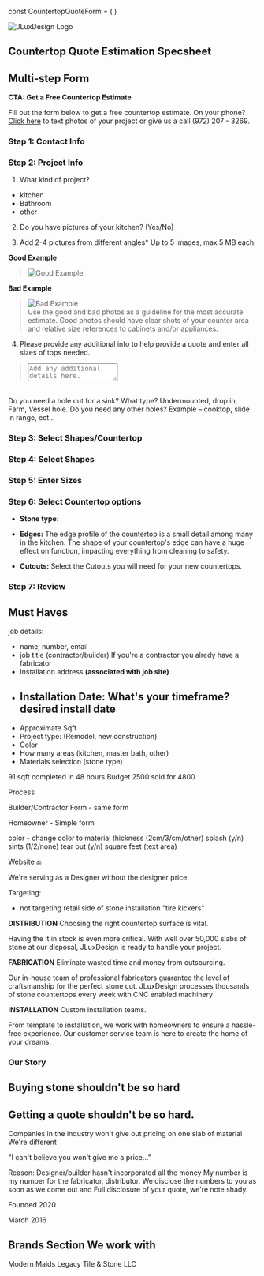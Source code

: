 const CountertopQuoteForm = ( <ReactHookForm /> )

<div style={{ padding: '20px', backgroundColor: 'black' }}>

  ![JLuxDesign Logo](../../assets/img/logos/logo-white.png)
  <h2 className="text-primary"> Countertop Quote Estimation Specsheet</h2>
</div>

<div className="main">
  <ReactHookForm />
</div>

## Multi-step Form

**CTA: Get a Free Countertop Estimate**

Fill out the form below to get a free countertop estimate.
On your phone? <a href="sms://19722073269">Click here</a> to text photos of your project or give us a call (972) 207 - 3269.


### Step 1: Contact Info

### Step 2: Project Info

1. What kind of project?
  - kitchen
  - Bathroom
  - other

<!-- Dependent form fields-->
2. Do you have pictures of your kitchen? (Yes/No)

<!-- Picture Upload tool renders if "Yes" is selected -->

3. Add 2-4 pictures from different angles*
Up to 5 images, max 5 MB each.

  **Good Example**

  > ![Good Example](https://heyremodelers.com/demo/countertops/wp-content/uploads/2020/04/good.jpg)

  **Bad Example**

  > ![Bad Example](https://heyremodelers.com/demo/countertops/wp-content/uploads/2020/04/bad.jpg) <br />
  Use the good and bad photos as a guideline for the most accurate estimate. Good photos should have clear shots of your counter area and relative size references to cabinets and/or appliances.

<!-- textarea Element-->

4. Please provide any additional info to help provide a quote and enter all sizes of tops needed.

  > <textarea placeholder="Add any additional details here." ></textarea>
  <br />
Do you need a hole cut for a sink? What type? Undermounted, drop in, Farm, Vessel hole. Do you need any other holes? Example – cooktop, slide in range, ect…

### Step 3: Select Shapes/Countertop

### Step 4: Select Shapes

### Step 5: Enter Sizes

### Step 6: Select Countertop options

- **Stone type**:

- **Edges:** The edge profile of the countertop is a small detail among many in the kitchen. The shape of your countertop's edge can have a huge effect on function, impacting everything from cleaning to safety.

- **Cutouts:** Select the Cutouts you will need for your new countertops.

### Step 7: Review



## Must Haves

job details:

- name, number, email
- job title (contractor/builder) If you're a contractor you alredy have a fabricator
- Installation address **(associated with job site)**
- Installation Date: What's your timeframe? desired install date
  -
- Approximate Sqft
- Project type: (Remodel, new construction)
- Color
- How many areas (kitchen, master bath, other)
- Materials selection (stone type)

91 sqft completed in 48 hours
Budget 2500 sold for 4800

Process

Builder/Contractor Form - same form

Homeowner - Simple form

color - change color to material
thickness (2cm/3/cm/other)
splash (y/n)
sints (1/2/none)
tear out (y/n)
square feet (text area)


Website 🔚

We're serving as a Designer without the designer price.

Targeting:

- not targeting retail side of stone installation "tire kickers"


**DISTRIBUTION**
Choosing the right countertop surface is vital.

Having the it in stock is even more critical.
With well over 50,000 slabs of stone at our disposal, JLuxDesign is ready to handle your project.

**FABRICATION**
Eliminate wasted time and money from outsourcing.

Our in-house team of professional fabricators guarantee the level of craftsmanship for the perfect stone cut.
JLuxDesign processes thousands of stone countertops every week with CNC enabled machinery

**INSTALLATION**
Custom installation teams.

From template to installation, we work with homeowners to ensure a hassle-free experience.
Our customer service team is here to create the home of your dreams.



### Our Story

## Buying stone shouldn't be so hard
## Getting a quote shouldn't be so hard.


Companies in the industry won't give out pricing on one slab of material
We're different

"I can't believe you won't give me a price..."

Reason:
Designer/builder hasn't incorporated all the money
My number is my number for the fabricator, distributor.
We disclose the numbers to you as soon as we come out and
Full disclosure of your quote, we're note shady.

Founded 2020

March 2016

## Brands Section We work with

Modern Maids
Legacy Tile & Stone LLC

